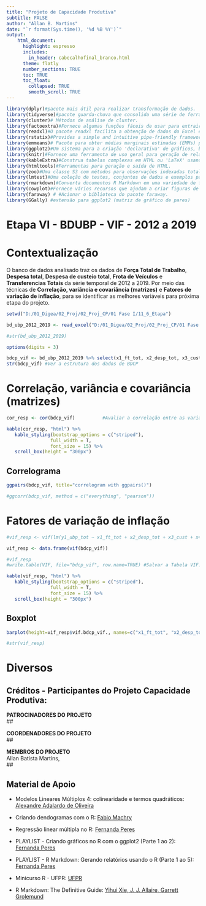 ---
title: "Projeto de Capacidade Produtiva"
subtitle: FALSE
author: "Allan B. Martins"
date: "`r format(Sys.time(), '%d %B %Y')`"
output:
    html_document:
      highlight: espresso
      includes:
        in_header: cabecalhofinal_branco.html
      theme: flatly
      number_sections: TRUE
      toc: TRUE
      toc_float:
        collapsed: TRUE
        smooth_scroll: TRUE
---

```{r Pacotes, warning = FALSE, message = FALSE, echo = FALSE}
library(dplyr)#pacote mais útil para realizar transformação de dados.  
library(tidyverse)#pacote guarda-chuva que consolida uma série de ferramentas que fazem parte o ciclo da ciência de dados.  
library(cluster)# Métodos de análise de cluster.  
library(factoextra)#Fornece algumas funções fáceis de usar para extrair e visualizar a saída de análises de dados multivariadas.  
library(readxl)#O pacote readxl facilita a obtenção de dados do Excel e para o R.  
library(rstatix)#Provides a simple and intuitive pipe-friendly framework, for performing basic   statistical tests.  
library(emmeans)# Pacote para obter médias marginais estimadas (EMMs) para muitos modelos lineares, lineares generalizados e mistos.  
library(ggplot2)#Um sistema para a criação 'declarativa' de gráficos, baseado na "Gramática dos Gráficos".    
library(knitr)#Fornece uma ferramenta de uso geral para geração de relatórios dinâmicos em R usando técnicas de programação literária.    
library(kableExtra)#Construa tabelas complexas em HTML ou 'LaTeX' usando 'kable ()' de 'knitr' e a sintaxe de tubulação de 'magrittr'.    
library(htmltools)#Ferramentas para geração e saída de HTML.    
library(zoo)#Uma classe S3 com métodos para observações indexadas totalmente ordenadas.    
library(lmtest)#Uma coleção de testes, conjuntos de dados e exemplos para verificação diagnóstica em modelos de regressão linear.  
library(rmarkdown)#Converta documentos R Markdown em uma variedade de formatos.  
library(cowplot)#Fornece vários recursos que ajudam a criar figuras de qualidade de publicação com 'ggplot2'. 
library(faraway) # #Acionar o biblioteca do pacote faraway. 
library(GGally) #extensão para ggplot2 (matriz de gráfico de pares) 
```

# Etapa VI - BDUBP - VIF - 2012 a 2019

# Contextualização  {-}

O banco de dados analisado traz os dados de **Força Total de Trabalho**, **Despesa total**, **Despesa de custeio total**, **Frota de Veículos** e **Transferencias Totais** da série temporal de 2012 a 2019.  Por meio das técnicas de **Correlação, variância e covariância (matrizes)** e **Fatores de variação de inflação**, para se identificar as melhores variáveis para próxima etapa do projeto.


```{r Leitura do banco de dados completo, warning = FALSE, message = FALSE, echo = FALSE}

setwd("D:/01_Digea/02_Proj/02_Proj_CP/01 Fase I/11_6_Etapa")

bd_ubp_2012_2019 <- read_excel("D:/01_Digea/02_Proj/02_Proj_CP/01 Fase I/11_6_Etapa/modelo_ubp_2012_2019.xlsx", sheet=1, col_names=TRUE)

#str(bd_ubp_2012_2019)

```



```{r Filtro do banco de dados, warning = FALSE, message = FALSE, echo = FALSE}

options(digits = 3)

bdcp_vif <- bd_ubp_2012_2019 %>% select(x1_ft_tot, x2_desp_tot, x3_cust, x4_frota, x5_transf_tot) #Selecionar somente as posições das colunas de interesse do BDCP
str(bdcp_vif) #Ver a estrutura dos dados de BDCP
```

# Correlação, variância e covariância (matrizes)
```{r Visualização de tab 1, warning = FALSE, message = FALSE, echo = FALSE}

cor_resp <- cor(bdcp_vif)          #Avaliar a correlação entre as variáveis de interesse.

kable(cor_resp, "html") %>%
   kable_styling(bootstrap_options = c("striped"),
                full_width = T,
                font_size = 15) %>%
   scroll_box(height = "300px")
```

## Correlograma
```{r Correlogram 1, warning = FALSE, message = FALSE, echo = FALSE}
ggpairs(bdcp_vif, title="correlogram with ggpairs()") 

#ggcorr(bdcp_vif, method = c("everything", "pearson"))
```


# Fatores de variação de inflação
```{r Testar a multicolinearidade dos fatores, warning = FALSE, message = FALSE, echo = FALSE}

#vif_resp <- vif(lm(y1_ubp_tot ~ x1_ft_tot + x2_desp_tot + x3_cust + x4_frota + x5_transf_tot, bdcp_vif))) ## Calcular o VIF  para os fatores de interesse  e salvar no data.frame VIF

vif_resp <- data.frame(vif(bdcp_vif))

#vif_resp
#write.table(VIF, file="bdcp_vif", row.name=TRUE) #Salvar a Tabela VIF.
```

```{r Visualização de tab 2, warning = FALSE, message = FALSE, echo = FALSE}

kable(vif_resp, "html") %>%
   kable_styling(bootstrap_options = c("striped"),
                full_width = T,
                font_size = 15) %>%
   scroll_box(height = "300px")
```

## Boxplot
```{r barplot, warning = FALSE, message = FALSE, echo = FALSE}

barplot(height=vif_resp$vif.bdcp_vif., names=c("x1_ft_tot", "x2_desp_tot", "x3_cust", "x4_frota", "x5_transf_tot"), main = "Boxplot DIF",legend.text = TRUE,)

#str(vif_resp)
```


# Diversos {.tabset .tabset-fade}

## Créditos - Participantes do Projeto Capacidade Produtiva:  
  
**PATROCINADORES DO PROJETO**  
##

**COORDENADORES DO PROJETO**  
## 

**MEMBROS DO PROJETO**  
Allan Batista Martins,  
##
  


## Material de Apoio  


* Modelos Lineares Múltiplos 4: colinearidade e termos quadráticos: [Alexandre Adalardo de Oliveira](https://youtu.be/62cRvHQzIFc)

* Criando dendogramas com o R: [Fabio Machry](http://rstudio-pubs-static.s3.amazonaws.com/311400_8b041824d53046b89952fae6a60ace3b.html)  

* Regressão linear múltipla no R: [Fernanda Peres](https://youtu.be/4YLOwyx_hxo)  

* PLAYLIST - Criando gráficos no R com o ggplot2 (Parte 1 ao 2): [Fernanda Peres](https://youtu.be/DYsPRa3vpf0)  

* PLAYLIST - R Markdown: Gerando relatórios usando o R (Parte 1 ao 5): [Fernanda Peres](https://youtu.be/obxa5VH4WvY)  

* Minicurso R - UFPR: [UFPR](https://youtu.be/obxa5VH4WvY)  

* R Markdown: The Definitive Guide: [Yihui Xie, J. J. Allaire, Garrett Grolemund](https://bookdown.org/yihui/rmarkdown/)

  
